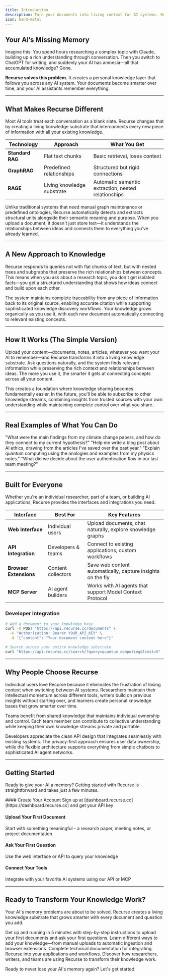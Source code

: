 ```yaml
---
title: Introduction
description: Turn your documents into living context for AI systems. Keep your knowledge portable across any AI tool.
icon: hand-metal
---
```


## Your AI’s Missing Memory

Imagine this: You spend hours researching a complex topic with Claude, building up a rich understanding through conversation. Then you switch to ChatGPT for writing, and suddenly your AI has amnesia—all that accumulated knowledge? Gone.

**Recurse solves this problem.** It creates a personal knowledge layer that follows you across any AI system. Your documents become smarter over time, and your AI assistants remember everything.

---

## What Makes Recurse Different

Most AI tools treat each conversation as a blank slate. Recurse changes that by creating a living knowledge substrate that interconnects every new piece of information with all your existing knowledge.

| Technology | Approach | What You Get |
|------------|----------|--------------|
| **Standard RAG** | Flat text chunks | Basic retrieval, loses context |
| **GraphRAG** | Predefined relationships | Structured but rigid connections |
| **RAGE** | Living knowledge substrate | Automatic semantic extraction, nested relationships |

Unlike traditional systems that need manual graph maintenance or predefined ontologies, Recurse automatically detects and extracts structural units alongside their semantic meaning and purpose. When you upload a document, it doesn't just store text—it understands the relationships between ideas and connects them to everything you've already learned.

---

## A New Approach to Knowledge

Recurse responds to queries not with flat chunks of text, but with nested trees and subgraphs that preserve the rich relationships between concepts. This means when you ask about a research topic, you don't get isolated facts—you get a structured understanding that shows how ideas connect and build upon each other.

The system maintains complete traceability from any piece of information back to its original source, enabling accurate citation while supporting sophisticated knowledge discovery workflows. Your knowledge grows organically as you use it, with each new document automatically connecting to relevant existing concepts.

---

## How It Works (The Simple Version)

Upload your content—documents, notes, articles, whatever you want your AI to remember—and Recurse transforms it into a living knowledge substrate. Ask questions naturally, and the system finds relevant information while preserving the rich context and relationships between ideas. The more you use it, the smarter it gets at connecting concepts across all your content.

This creates a foundation where knowledge sharing becomes fundamentally easier. In the future, you'll be able to subscribe to other knowledge streams, combining insights from trusted sources with your own understanding while maintaining complete control over what you share.

---

## Real Examples of What You Can Do

<Cards>
  <Card title="Research Projects">
    "What were the main findings from my climate change papers, and how do they connect to my current hypothesis?"
  </Card>
  <Card title="Writing Tasks">
    "Help me write a blog post about AI ethics, drawing from the articles I've saved over the past year."
  </Card>
  <Card title="Learning & Study">
    "Explain quantum computing using the analogies and examples from my physics notes."
  </Card>
  <Card title="Work Projects">
    "What did we decide about the user authentication flow in our last team meeting?"
  </Card>
</Cards>

---

## Built for Everyone

Whether you're an individual researcher, part of a team, or building AI applications, Recurse provides the interfaces and integrations you need.

| Interface | Best For | Key Features |
|-----------|----------|--------------|
| **Web Interface** | Individual users | Upload documents, chat naturally, explore knowledge graphs |
| **API Integration** | Developers & teams | Connect to existing applications, custom workflows |
| **Browser Extensions** | Content collectors | Save web content automatically, capture insights on the fly |
| **MCP Server** | AI agent builders | Works with AI agents that support Model Context Protocol |

### Developer Integration

```bash
# Add a document to your knowledge base
curl -X POST "https://api.recurse.cc/documents" \
  -H "Authorization: Bearer YOUR_API_KEY" \
  -d '{"content": "Your document content here"}'

# Search across your entire knowledge substrate
curl "https://api.recurse.cc/search/?query=quantum computing&limit=5"
```

---

## Why People Choose Recurse

Individual users love Recurse because it eliminates the frustration of losing context when switching between AI systems. Researchers maintain their intellectual momentum across different tools, writers build on previous insights without starting over, and learners create personal knowledge bases that grow smarter over time.

Teams benefit from shared knowledge that maintains individual ownership and control. Each team member can contribute to collective understanding while keeping their own knowledge streams private and portable.

Developers appreciate the clean API design that integrates seamlessly with existing systems. The privacy-first approach ensures user data ownership, while the flexible architecture supports everything from simple chatbots to sophisticated AI agent networks.

---

## Getting Started

Ready to give your AI a memory? Getting started with Recurse is straightforward and takes just a few minutes.

<div className='fd-steps [&_h4]:fd-step'>
#### Create Your Account
Sign up at [dashboard.recurse.cc](https://dashboard.recurse.cc) and get your API key

#### Upload Your First Document
Start with something meaningful - a research paper, meeting notes, or project documentation

#### Ask Your First Question
Use the web interface or API to query your knowledge

#### Connect Your Tools
Integrate with your favorite AI systems using our API or MCP
</div>

---

## Ready to Transform Your Knowledge Work?

Your AI's memory problems are about to be solved. Recurse creates a living knowledge substrate that grows smarter with every document and question you add.

<Cards>
  <Card href="./quickstart.mdx" title="Quickstart Guide">
    Get up and running in 5 minutes with step-by-step instructions to upload your first documents and ask your first questions.
  </Card>
  <Card href="./guide/Adding%20Content/setup.mdx" title="Adding Content">
    Learn different ways to add your knowledge—from manual uploads to automatic ingestion and browser extensions.
  </Card>
  <Card href="./api-documentation/documents/post.mdx" title="API Reference">
    Complete technical documentation for integrating Recurse into your applications and workflows.
  </Card>
  <Card href="./guide/Applications/use-cases.mdx" title="Use Cases">
    Discover how researchers, writers, and teams are using Recurse to transform their knowledge work.
  </Card>
</Cards>

Ready to never lose your AI's memory again? Let's get started.


